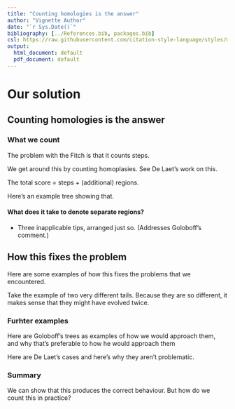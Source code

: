 ```yaml
---
title: "Counting homologies is the answer"
author: "Vignette Author"
date: "`r Sys.Date()`"
bibliography: [../References.bib, packages.bib]
csl: https://raw.githubusercontent.com/citation-style-language/styles/master/apa-old-doi-prefix.csl
output:
  html_document: default
  pdf_document: default
---
```



# Our solution

## Counting homologies is the answer

### What we count
The problem with the Fitch is that it counts steps.

We get around this by counting homoplasies.
See De Laet's work on this.

The total score = steps + (additional) regions.

Here's an example tree showing that.

#### What does it take to denote separate regions?
- Three inapplicable tips, arranged just so.
(Addresses Goloboff's comment.)

## How this fixes the problem

Here are some examples of how this fixes the problems that we encountered.

Take the example of two very different tails.  Because they are so different,
it makes sense that they might have evolved twice.


### Furhter examples

Here are Goloboff's trees as examples of how we would approach them, and why that's preferable to how he would approach them

Here are De Laet's cases and here's why they aren't problematic.


### Summary

We can show that this produces the correct behaviour.  But how do we count this in practice?
<!-- 
## References
 -->
